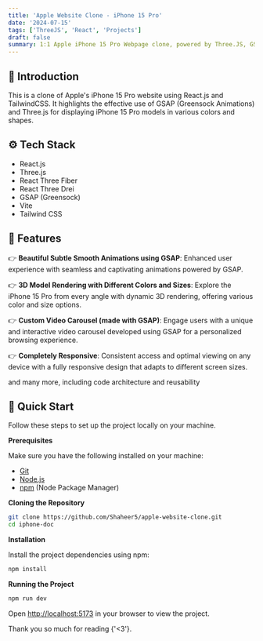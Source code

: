 ```yaml
---
title: 'Apple Website Clone - iPhone 15 Pro'
date: '2024-07-15'
tags: ['ThreeJS', 'React', 'Projects']
draft: false
summary: 1:1 Apple iPhone 15 Pro Webpage clone, powered by Three.JS, GSAP for smooth animations and all the design saved by Tailwind CSS...
---
```


<TOCInline toc={props.toc} exclude="Introduction" />

## 🤖 Introduction

This is a clone of Apple's iPhone 15 Pro website using React.js and TailwindCSS. It highlights the effective use of GSAP (Greensock Animations) and Three.js for displaying iPhone 15 Pro models in various colors and shapes.

## ⚙️ Tech Stack

- React.js
- Three.js
- React Three Fiber
- React Three Drei
- GSAP (Greensock)
- Vite
- Tailwind CSS

## 🔋 Features

👉 **Beautiful Subtle Smooth Animations using GSAP**: Enhanced user experience with seamless and captivating animations powered by GSAP.

👉 **3D Model Rendering with Different Colors and Sizes**: Explore the iPhone 15 Pro from every angle with dynamic 3D rendering, offering various color and size options.

👉 **Custom Video Carousel (made with GSAP)**: Engage users with a unique and interactive video carousel developed using GSAP for a personalized browsing experience.

👉 **Completely Responsive**: Consistent access and optimal viewing on any device with a fully responsive design that adapts to different screen sizes.

and many more, including code architecture and reusability

## 🤸 Quick Start

Follow these steps to set up the project locally on your machine.

**Prerequisites**

Make sure you have the following installed on your machine:

- [Git](https://git-scm.com/)
- [Node.js](https://nodejs.org/en)
- [npm](https://www.npmjs.com/) (Node Package Manager)

**Cloning the Repository**

```bash
git clone https://github.com/Shaheer5/apple-website-clone.git
cd iphone-doc
```

**Installation**

Install the project dependencies using npm:

```bash
npm install
```

**Running the Project**

```bash
npm run dev
```

Open [http://localhost:5173](http://localhost:5173) in your browser to view the project.

Thank you so much for reading {'<3'}.
